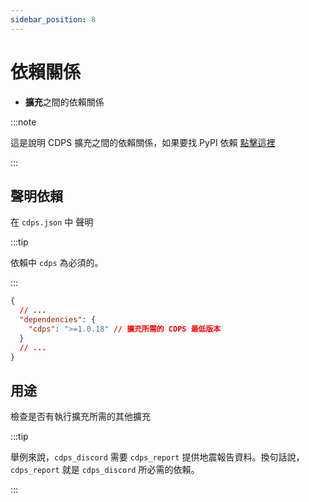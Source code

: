```yaml
---
sidebar_position: 8
---
```


# 依賴關係

- **擴充**之間的依賴關係

:::note

這是說明 CDPS 擴充之間的依賴關係，如果要找 PyPI 依賴 [點擊這裡](./pip)

:::

## 聲明依賴

在 `cdps.json` 中 聲明

:::tip

依賴中 `cdps` 為必須的。

:::

```json
{
  // ...
  "dependencies": {
    "cdps": ">=1.0.18" // 擴充所需的 CDPS 最低版本
  }
  // ...
}
```

## 用途

檢查是否有執行擴充所需的其他擴充

:::tip

舉例來說，`cdps_discord` 需要 `cdps_report` 提供地震報告資料。換句話說，`cdps_report` 就是 `cdps_discord` 所必需的依賴。

:::
